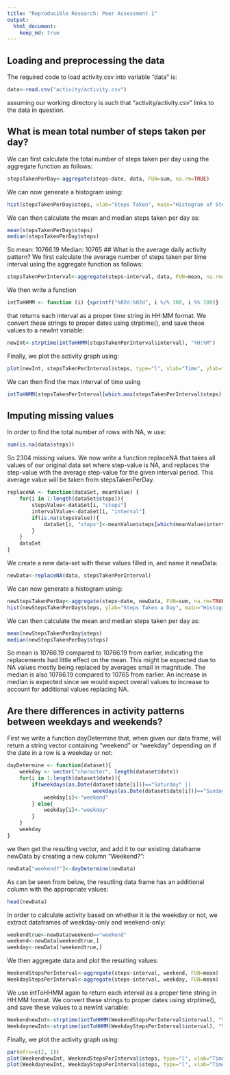 ```yaml
---
title: "Reproducible Research: Peer Assessment 1"
output: 
  html_document:
    keep_md: true
---
```



## Loading and preprocessing the data
The required code to load activity.csv into variable "data" is:
```r
data<-read.csv("activity/activity.csv")
```
assuming our working directory is such that "activity/activity.csv" links to the data in question.


## What is mean total number of steps taken per day?
We can first calculate the total number of steps taken per day using the aggregate function as follows:
```r
stepsTakenPerDay<-aggregate(steps~date, data, FUN=sum, na.rm=TRUE)
```
We can now generate a histogram using:
```r
hist(stepsTakenPerDay$steps, xlab="Steps Taken", main="Histogram of Steps Taken a Day")
```
We can then calculate the mean and median steps taken per day as: 
```r
mean(stepsTakenPerDay$steps)
median(stepsTakenPerDay$steps)
```
So mean: 10766.19
Median: 10765
## What is the average daily activity pattern?
We first calculate the average number of steps taken per time interval using the aggregate function as follows:
```r
stepsTakenPerInterval<-aggregate(steps~interval, data, FUN=mean, na.rm=TRUE)
```
We then write a function 
```r
intToHHMM <- function (i) {sprintf("%02d:%02d", i %/% 100, i %% 100)}
```
that returns each interval as a proper time string in HH:MM format. We convert these strings to proper dates using strptime(), and save these values to a newInt variable:
```r
newInt<-strptime(intToHHMM(stepsTakenPerInterval$interval), "%H:%M")
```
Finally, we plot the activity graph using: 
```r
plot(newInt, stepsTakenPerInterval$steps, type="l", xlab="Time", ylab="Average Steps Taken", main="Average Activity During the Day")
```

We can then find the max interval of time using
```r
intToHHMM(stepsTakenPerInterval[which.max(stepsTakenPerInterval$steps), "interval"])
```

## Imputing missing values
In order to find the total number of rows with NA, w use:
```r
sum(is.na(data$steps))
```
So 2304 missing values.
We now write a function replaceNA that takes all values of our original data set where step-value is NA, and replaces the step-value with the average step-value for the given interval period. This average value will be taken from stepsTakenPerDay.
```r
replaceNA <- function(dataSet, meanValue) {
    for(i in 1:length(dataSet$steps)){
        stepsValue<-dataSet[i, "steps"]
        intervalValue<-dataSet[i, "interval"]
        if(is.na(stepsValue)){
            dataSet[i, "steps"]<-meanValue$steps[which(meanValue$interval==dataSet[i, "interval"])]
        }
    }
    dataSet
}
```
We create a new data-set with these values filled in, and name it newData:
```r
newData<-replaceNA(data, stepsTakenPerInterval)
```
We can now generate a histogram using:
```r
newStepsTakenPerDay<-aggregate(steps~date, newData, FUN=sum, na.rm=TRUE)
hist(newStepsTakenPerDay$steps, ylab="Steps Taken a Day", main="Histogram of Steps Taken a Day with Replacements")
```

We can then calculate the mean and median steps taken per day as: 
```r
mean(newStepsTakenPerDay$steps)
median(newStepsTakenPerDay$steps)
```
So mean is 10766.19 compared to 10766.19 from earlier, indicating the replacements had little effect on the mean. This might be expected due to NA values mostly being replaced by averages small in magnitude. The median is also 10766.19 compared to 10765 from earlier. An increase in median is expected since we would expect overall values to increase to account for additional values replacing NA.

## Are there differences in activity patterns between weekdays and weekends?
First we write a function dayDetermine that, when given our data frame, will return a string vector containing "weekend" or "weekday" depending on if the date in a row is a weekday or not:
```r
dayDetermine <- function(dataset){
    weekday <- vector("character", length(dataset$date))
    for(i in 1:length(dataset$date)){
        if(weekdays(as.Date(dataset$date[i]))=="Saturday" ||
                            weekdays(as.Date(dataset$date[i]))=="Sunday"){
            weekday[i]<-"weekend"
        } else{
            weekday[i]<-"weekday"
        }
    }
    weekday  
}
```
we then get the resulting vector, and add it to our existing dataframe newData by creating a new column "Weekend?":
```r
newData["weekend?"]<-dayDetermine(newData)
```
As can be seen from below, the resutling data frame has an additional column with the appropriate values: 
```r
head(newData)
```

In order to calculate activity based on whether it is the weekday or not, we extract dataframes of weekday-only and weekend-only:

```r
weekendtrue<-newData$weekend=="weekend"
weekend<-newData[weekendtrue,]
weekday<-newData[!weekendtrue,]
```
We then aggregate data and plot the resulting values:
```r
WeekendStepsPerInterval<-aggregate(steps~interval, weekend, FUN=mean)
WeekdayStepsPerInterval<-aggregate(steps~interval, weekday, FUN=mean)
```

We use intToHHMM again to return each interval as a proper time string in HH:MM format. We convert these strings to proper dates using strptime(), and save these values to a newInt variable:
```r
WeekendnewInt<-strptime(intToHHMM(WeekendStepsPerInterval$interval), "%H:%M")
WeekdaynewInt<-strptime(intToHHMM(WeekdayStepsPerInterval$interval), "%H:%M")
```
Finally, we plot the activity graph using: 
```r
par(mfro=c(2, 1))
plot(WeekendnewInt, WeekendStepsPerInterval$steps, type="l", xlab="Time", ylab="Average Steps Taken", main="Average Activity During the Weekend")
plot(WeekdaynewInt, WeekdayStepsPerInterval$steps, type="l", xlab="Time", ylab="Average Steps Taken", main="Average Activity During the Weekday")
```


